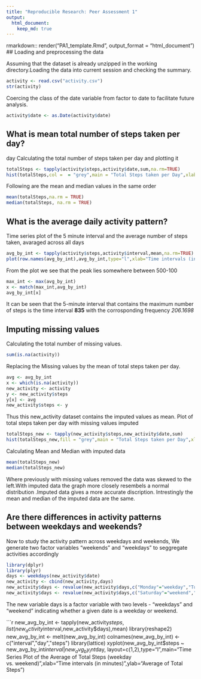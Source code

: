 ```yaml
---
title: "Reproducible Research: Peer Assessment 1"
output: 
  html_document:
    keep_md: true
---
```


rmarkdown:: render("PA1_template.Rmd", output_format = "html_document")
## Loading and preprocessing the data

Assuming that the dataset is already unzipped in the working directory.Loading the data into current session and checking the summary.
```r
activity <- read.csv("activity.csv")
str(activity)
```
Coercing the class of the date variable from factor to date to facilitate future analysis.
```r
activity$date <- as.Date(activity$date)
```

## What is mean total number of steps taken per day?

day
Calculating the total number of steps taken per day and plotting it
```r
totalSteps <- tapply(activity$steps,activity$date,sum,na.rm=TRUE)
hist(totalSteps,col =  = "grey",main = "Total Steps taken per Day",xlab = "Total steps by date")
```
Following are the mean and median values in the same order
```r
mean(totalSteps,na.rm = TRUE)
median(totalSteps, na.rm = TRUE)
```


## What is the average daily activity pattern?

Time series plot of the 5 minute interval and the average number of steps taken, avaraged across all days
```r
avg_by_int <- tapply(activity$steps,activity$interval,mean,na.rm=TRUE)
plot(row.names(avg_by_int),avg_by_int,type="l",xlab="Time intervals (in minutes", ylab = "Average of Total Steps", main = "Time Series Plot of the average of Total Steps in a Day")
```
From the plot we see that the peak lies somewhere between 500-100 
```r
max_int <- max(avg_by_int)
x <- match(max_int,avg_by_int)
avg_by_int[x]
```
It can be seen that the 5-minute interval that contains the maximum number of steps is the time interval **835** with the corrosponding frequency *206.1698*

## Imputing missing values
Calculating the total number of missing values.
```r
sum(is.na(activity))
```
Replacing the Missing values by the mean of total steps taken per day. 
```r
avg <- avg_by_int
x <- which(is.na(activity))
new_activity <- activity
y <- new_activity$steps
y[x] <- avg
new_activity$steps <- y
```
Thus this new_activity dataset contains the imputed values as mean.
Plot of total steps taken per day with missing values imputed
```r
totalSteps_new <- tapply(new_activity$steps,new_activity$date,sum)
hist(totalSteps_new,fill = "grey",main = "Total Steps taken per Day",xlab = "Total steps by date")
```
Calculating Mean and Median with imputed data
```r
mean(totalSteps_new)
median(totalSteps_new)
```

Where previously with missing values removed the data was skewed to the left.With imputed data the graph more closely resembels a normal distribution .Imputed data gives a more accurate discription.
Intrestingly the mean and median of the imputed data are the same.


## Are there differences in activity patterns between weekdays and weekends?
Now to study the activity pattern across weekdays and weekends, We generate two factor variables "weekends" and "weekdays" to seggregate activities accordingly 
```r
library(dplyr)
library(plyr)
days <- weekdays(new_activity$date)
new_activity <- cbind(new_activity,days)
new_activity$days <- revalue(new_activity$days,c("Monday"="weekday","Tuesday"="weekday","Wednesday"="weekday","Thursday"="weekday","Friday"="weekday"))
new_activity$days <- revalue(new_activity$days,c("Saturday"="weekend","Sunday"="weekend"))
```
The new variable days is a factor variable with two levels - "weekdays" and "weekend" indicating whether a given date is a weekday or weekend.



```r
new_avg_by_int <- tapply(new_activity$steps,list(new_activity$interval,new_activity$days),mean)
                         library(reshape2)
new_avg_by_int <- melt(new_avg_by_int)
colnames(new_avg_by_int) <- c("interval","day","steps")
library(lattice)
xyplot(new_avg_by_int$steps ~ new_avg_by_int$interval | new_avg_by_int$day, layout=c(1,2),type="l",main="Time Series Plot of the Average of Total Steps (weekday vs. weekend)",xlab="Time intervals (in minutes)",ylab="Average of Total Steps")
